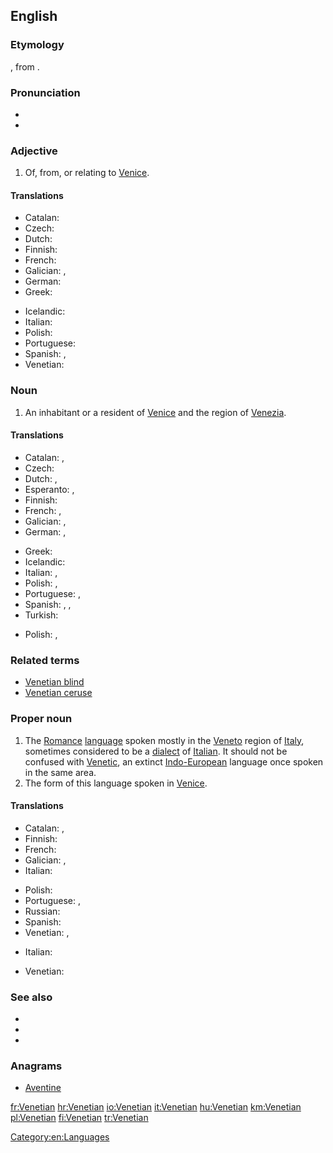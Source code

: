 ==English==

===Etymology===
{{suffix|Venetia|an}}, from {{etyl|la|en}} {{term|Venetia|lang=la||Venice}}.

===Pronunciation===
* {{IPA|/vəˈniʃən/}}
* {{rhymes|iːʃən}}

===Adjective===
{{en-adj|-}}

# Of, from, or relating to [[Venice]].

====Translations====
{{trans-top|relating to Venice}}
* Catalan: {{t|ca|venecià}}
* Czech: {{t+|cs|benátský}}
* Dutch: {{t+|nl|Venetiaans}}
* Finnish: {{t+|fi|venetsialainen}}
* French: {{t+|fr|vénitien}}
* Galician: {{t|gl|veneciano}}, {{t+|gl|véneto}}
* German: {{t+|de|venezianisch}}
* Greek: {{t+|el|βενετσιάνικος|tr=venetsiánikos}}
{{trans-mid}}
* Icelandic: {{t|is|feneyskur}}
* Italian: {{t+|it|veneziano}}
* Polish: {{t+|pl|wenecki}}
* Portuguese: {{t+|pt|veneziano}}
* Spanish: {{t+|es|veneciano}}, {{t+|es|véneto}}
* Venetian: {{t|vec|venessian}}
{{trans-bottom}}

===Noun===
{{en-noun}}

# An inhabitant or a resident of [[Venice]] and the region of [[Venezia]].

====Translations====
{{trans-top|inhabitant of Venice (city)}}
* Catalan: {{t|ca|venecià|m}}, {{t|ca|veneciana|f}}
* Czech: {{t|cs|Benátčan|m}}
* Dutch: {{t+|nl|Venetiaan|m}}, {{t+|nl|Venetiaanse|f}}
* Esperanto: {{t|eo|veneciano}} {{qualifier|man or woman}}, {{t|eo|venecianino}} {{qualifier|woman}}
* Finnish: {{t+|fi|venetsialainen}}
* French: {{t+|fr|Vénitien|m}}, {{t+|fr|Vénitienne|f}}
* Galician: {{t|gl|veneciano|m}}, {{t+|gl|véneto|m}}
* German: {{t+|de|Venezianer|m}}, {{t+|de|Venezianerin|f}}
{{trans-mid}}
* Greek: {{t|el|Βενετσιάνος|m|tr=Venetsiános}}
* Icelandic: {{t|is|Feneyingur|m}}
* Italian: {{t+|it|veneziano|m}}, {{t+|it|veneziana|f}}
* Polish: {{t+|pl|wenecjanin|m}}, {{t+|pl|wenecjanka|f}}
* Portuguese: {{t+|pt|veneziano|m}}, {{t|pt|veneziana|f}}
* Spanish: {{t+|es|veneciano|m}}, {{t+|es|veneciana|f}}, {{t+|es|véneto|m}}
* Turkish: {{t|tr|Venedikli}}
{{trans-bottom}}

{{trans-top|inhabitant of Venice (region)}}
* Polish: {{t+|pl|Wenecjanin|m}}, {{t+|pl|Wenecjanka|f}}
{{trans-mid}}
{{trans-bottom}}

===Related terms===
* [[Venetian blind]]
* [[Venetian ceruse]]

===Proper noun===
{{en-proper noun}}
{{wikipedia|Venetian language}}

# The [[Romance]] [[language]] spoken mostly in the [[Veneto]] region of [[Italy]], sometimes considered to be a [[dialect]] of [[Italian]]. It should not be confused with [[Venetic]], an extinct [[Indo-European]] language once spoken in the same area.
# The form of this language spoken in [[Venice]].

====Translations====
{{trans-top|Romance language}}
* Catalan: {{t|ca|venecià|m}}, {{t|ca|vènet|m}}
* Finnish: {{t+|fi|venetsia}}
* French: {{t+|fr|vénitien|m}}
* Galician: {{t|gl|veneciano|m}}, {{t+|gl|véneto|m}}
* Italian: {{t+|it|veneto|m}}
{{trans-mid}}
* Polish: {{t+|pl|wenecki|m}}
* Portuguese: {{t+|pt|vêneto|m}}, {{t+|pt|veneziano|m}}
* Russian: {{t+|ru|венетский|tr=venetskij|sc=Cyrl}}
* Spanish: {{t+|es|veneciano|m}}
* Venetian: {{t+|vec|vèneto|m}}, {{t|vec|łéngua vèneta|f}}
{{trans-bottom}}

{{trans-top|form spoken in Venice}}
* Italian: {{t+|it|veneziano|m}}
{{trans-mid}}
* Venetian: {{t|vec|venesian}}
{{trans-bottom}}

===See also===
* {{langcat}}
* {{pedialite|Venetian language}}
* {{ISO 639|link=Linguist List||lang=Venetic|code=vec}}

===Anagrams===
* [[Aventine#English|Aventine]]

[[Category:en:Languages]]

[[fr:Venetian]]
[[hr:Venetian]]
[[io:Venetian]]
[[it:Venetian]]
[[hu:Venetian]]
[[km:Venetian]]
[[pl:Venetian]]
[[fi:Venetian]]
[[tr:Venetian]]
